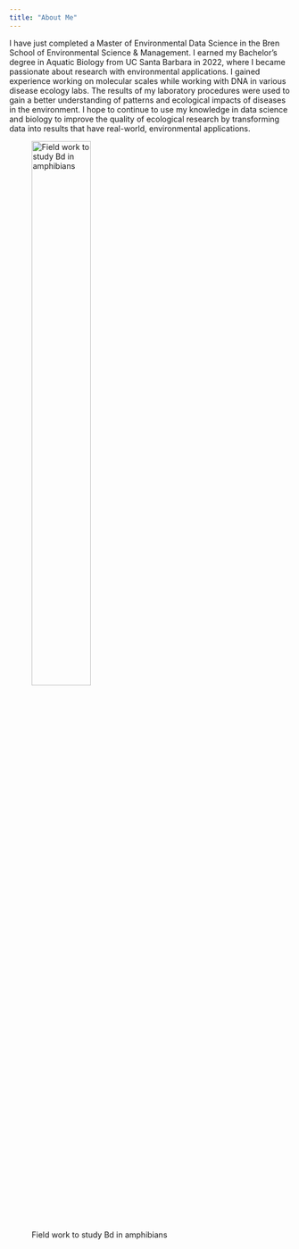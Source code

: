 ```yaml
---
title: "About Me"
---
```


I have just completed a Master of Environmental Data Science in the Bren School of Environmental Science & Management. I earned my Bachelor’s degree in Aquatic Biology from UC Santa Barbara in 2022, where I became passionate about research with environmental applications. I gained experience working on molecular scales while working with DNA in various disease ecology labs. The results of my laboratory procedures were used to gain a better understanding of patterns and ecological impacts of diseases in the environment. I hope to continue to use my knowledge in data science and biology to improve the quality of ecological research by transforming data into results that have real-world, environmental applications.

![Field work to study Bd in amphibians](frog.JPG){width=50%}
